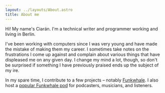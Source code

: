 ```yaml
---
layout: ../layouts/About.astro
title: About me
---
```


Hi! My name's Ciarán. I'm a technical writer and programmer working and living in Berlin.

I've been working with computers since I was very young and have made the mistake of making them my career. I sometimes take notes on the frustrations I come up against and complain about various things that have displeased me on any given day. I change my mind a lot, though, so don't be surprised if something I have previously praised ends up the subject of my ire.

In my spare time, I contribute to a few projects – notably [Funkwhale]. I also host a [popular Funkwhale pod][funkwhale-pod] for podcasters, musicians, and listeners.

[Funkwhale]: https://funkwhale.audio
[funkwhale-pod]: https://tanukitunes.com